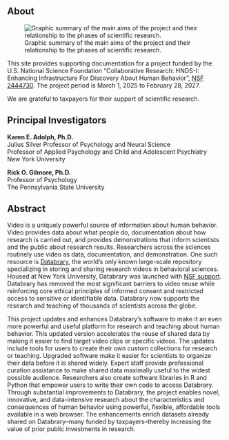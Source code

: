 ## About

![Graphic summary of the main aims of the project and their relationship to the phases of scientific research.](include/img/Fig-1-Aims-v2.png){#fig-aims}

This site provides supporting documentation for a project funded by the U.S. National Science Foundation "Collaborative Research: HNDS-I: Enhancing Infrastructure For Discovery About Human Behavior", [NSF 2444730](https://www.nsf.gov/awardsearch/showAward?AWD_ID=2444730&HistoricalAwards=false). The project period is March 1, 2025 to February 28, 2027.

We are grateful to taxpayers for their support of scientific research.

## Principal Investigators

**Karen E. Adolph, Ph.D.** \
Julius Silver Professor of Psychology and Neural Science \
Professor of Applied Psychology and Child and Adolescent Psychiatry \
New York University

**Rick O. Gilmore, Ph.D.** \
Professor of Psychology \
The Pennsylvania State University

## Abstract

Video is a uniquely powerful source of information about human behavior. Video provides data about what people do, documentation about how research is carried out, and provides demonstrations that inform scientists and the public about research results. Researchers across the sciences routinely use video as data, documentation, and demonstration. One such resource is [Databrary](https://databrary.org), the world's only known large-scale repository specializing in storing and sharing research videos in behavioral sciences. Housed at New York University, Databrary was launched with [NSF support](https://www.nsf.gov/awardsearch/showAward?AWD_ID=1238599&HistoricalAwards=false). Databrary has removed the most significant barriers to video reuse while reinforcing core ethical principles of informed consent and restricted access to sensitive or identifiable data. Databrary now supports the research and teaching of thousands of scientists across the globe.

This project updates and enhances Databrary's software to make it an even more powerful and useful platform for research and teaching about human behavior. This updated version accelerates the reuse of shared data by making it easier to find target video clips or specific videos. The updates include tools for users to create their own custom collections for research or teaching. Upgraded software make it easier for scientists to organize their data before it is shared widely. Expert staff provide professional curation assistance to make shared data maximally useful to the widest possible audience. Researchers also create software libraries in R and Python that empower users to write their own code to access Databrary. Through substantial improvements to Databrary, the project enables novel, innovative, and data-intensive research about the characteristics and consequences of human behavior using powerful, flexible, affordable tools available in a web browser. The enhancements enrich datasets already shared on Databrary--many funded by taxpayers--thereby increasing the value of prior public investments in research.
